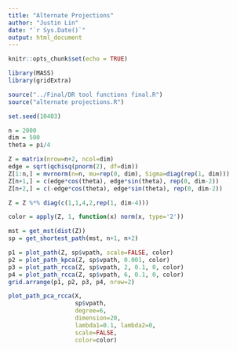```yaml
---
title: "Alternate Projections"
author: "Justin Lin"
date: "`r Sys.Date()`"
output: html_document
---
```


```r
knitr::opts_chunk$set(echo = TRUE)

library(MASS)
library(gridExtra)

source("../Final/DR tool functions final.R")
source("alternate projections.R")

set.seed(10403)
```

```r
n = 2000
dim = 500
theta = pi/4

Z = matrix(nrow=n+2, ncol=dim)
edge = sqrt(qchisq(pnorm(2), df=dim))
Z[1:n,] = mvrnorm(n=n, mu=rep(0, dim), Sigma=diag(rep(1, dim)))
Z[n+1,] = c(edge*cos(theta), edge*sin(theta), rep(0, dim-2))
Z[n+2,] = c(-edge*cos(theta), edge*sin(theta), rep(0, dim-2))

Z = Z %*% diag(c(1,1,4,2,rep(1, dim-4)))

color = apply(Z, 1, function(x) norm(x, type='2'))

mst = get_mst(dist(Z))
sp = get_shortest_path(mst, n+1, n+2)
```

```r
p1 = plot_path(Z, sp$vpath, scale=FALSE, color)
p2 = plot_path_kpca(Z, sp$vpath, 0.001, color)
p3 = plot_path_rcca(Z, sp$vpath, 2, 0.1, 0, color)
p4 = plot_path_rcca(Z, sp$vpath, 6, 0.1, 0, color)
grid.arrange(p1, p2, p3, p4, nrow=2)
```

```r
plot_path_pca_rcca(X, 
                   sp$vpath, 
                   degree=6, 
                   dimension=20, 
                   lambda1=0.1, lambda2=0,
                   scale=FALSE,
                   color=color)
```


